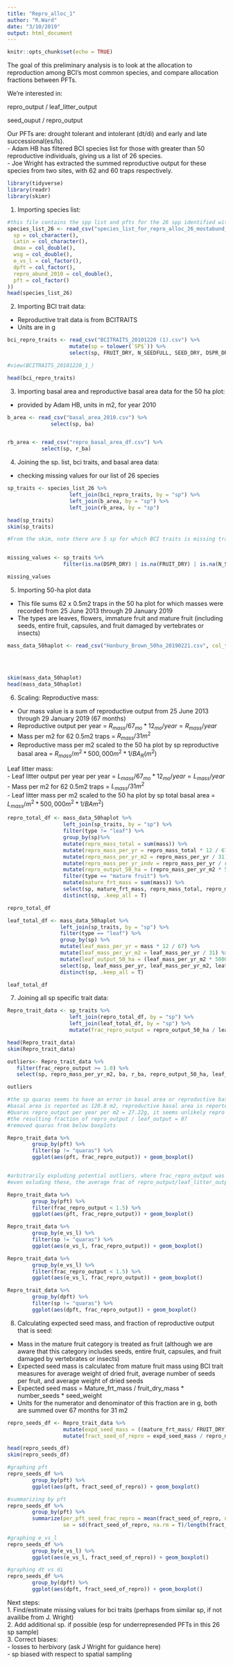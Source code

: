 ```yaml
---
title: "Repro_alloc_1"
author: "R.Ward"
date: "3/10/2019"
output: html_document
---
```


```r
knitr::opts_chunk$set(echo = TRUE)
```


The goal of this preliminary analysis is to look at the allocation to reproduction among BCI's most common species, and compare allocation fractions between PFTs.     

We're interested in:   

repro_output / leaf_litter_output  

seed_ouput / repro_output  

Our PFTs are: drought tolerant and intolerant (dt/di) and early and late successional(es/ls).    
- Adam HB has filtered BCI species list for those with greater than 50 reproductive individuals, giving us a list of 26 species.     
- Joe Wright has extracted the summed reproductive output for these species from two sites, with 62 and 60 traps respectively.  

```r
library(tidyverse)
library(readr)
library(skimr)
```

1.  Importing species list:

```r
#this file contains the spp list and pfts for the 26 spp identified with more than 50 repro individuals
species_list_26 <- read_csv("species_list_for_repro_alloc_26_mostabund_sp.csv", col_types = cols(
  sp = col_character(),
  Latin = col_character(),
  dmax = col_double(),
  wsg = col_double(),
  e_vs_l = col_factor(),
  dpft = col_factor(),
  repro_abund_2010 = col_double(),
  pft = col_factor()
))
head(species_list_26)

```

2. Importing BCI trait data:  
- Reproductive trait data is from BCITRAITS 
- Units are in g

```r
bci_repro_traits <- read_csv("BCITRAITS_20101220 (1).csv") %>%
                    mutate(sp = tolower(`SP$`)) %>%
                    select(sp, FRUIT_DRY, N_SEEDFULL, SEED_DRY, DSPR_DRY)

#view(BCITRAITS_20101220_1_)

head(bci_repro_traits) 
```


3. Importing basal area and reproductive basal area data for the 50 ha plot:
 - provided by Adam HB, units in m2, for year 2010

```r

b_area <- read_csv("basal_area_2010.csv") %>%
              select(sp, ba)


rb_area <- read_csv("repro_basal_area_df.csv") %>%
           select(sp, r_ba)

```


4. Joining the sp. list, bci traits, and basal area data:
- checking missing values for our list of 26 species

```r
sp_traits <- species_list_26 %>%
                    left_join(bci_repro_traits, by = "sp") %>%
                    left_join(b_area, by = "sp") %>%
                    left_join(rb_area, by = "sp")

head(sp_traits)
skim(sp_traits)

#From the skim, note there are 5 sp for which BCI traits is missing trait values


missing_values <- sp_traits %>%
                  filter(is.na(DSPR_DRY) | is.na(FRUIT_DRY) | is.na(N_SEEDFULL) | is.na(SEED_DRY))

missing_values
```


5. Importing 50-ha plot data  
- This file sums 62 x 0.5m2 traps in the 50 ha plot for which masses were recorded from 25 June 2013 through 29 January 2019
- The types are leaves, flowers, immature fruit and mature fruit (including seeds, entire fruit, capsules, and fruit damaged by vertebrates or insects)
```r
mass_data_50haplot <- read_csv("Hanbury_Brown_50ha_20190221.csv", col_types = cols(sp = col_character(), 
                                                                                   type = col_factor(), 
                                                                                   mass = col_double(),
                                                                                   Freq = col_double())
                                                                                      )
skim(mass_data_50haplot)
head(mass_data_50haplot)
```

6. Scaling: 
Reproductive mass:
- Our mass value is a sum of reproductive output from 25 June 2013 through 29 January 2019 (67 months)
- Reproductive output per year =  $R_{mass} / 67_{mo} * 12_{mo} / year = R_{mass} / year$
- Mass per m2 for 62 0.5m2 traps = $R_{mass}/ 31 m^2$
- Reproductive mass per m2 scaled to the 50 ha plot by sp reproductive basal area = $R_{mass} / m^2 * 500,000 m^2 * 1/ BA_{R} (m^2)$

Leaf litter mass:   
- Leaf litter output per year per year = $L_{mass} / 67_{mo} * 12_{mo} / year = L_{mass} / year$  
- Mass per m2 for 62 0.5m2 traps = $L_{mass}/ 31 m^2$  
- Leaf litter mass per m2 scaled to the 50 ha plot by sp total basal area = $L_{mass} / m^2 * 500,000 m^2 * 1/ BA m^2)$ 


```r
repro_total_df <- mass_data_50haplot %>%
                  left_join(sp_traits, by = "sp") %>%
                  filter(type != "leaf") %>%
                  group_by(sp)%>%
                  mutate(repro_mass_total = sum(mass)) %>%
                  mutate(repro_mass_per_yr = repro_mass_total * 12 / 67) %>%
                  mutate(repro_mass_per_yr_m2 = repro_mass_per_yr / 31) %>%  
                  mutate(repro_mass_per_yr_indv = repro_mass_per_yr / repro_abund_2010) %>%
                  mutate(repro_output_50_ha = (repro_mass_per_yr_m2 * 500000 / r_ba)) %>%
                  filter(type == "mature fruit") %>%
                  mutate(mature_frt_mass = sum(mass)) %>%
                  select(sp, mature_frt_mass, repro_mass_total, repro_mass_per_yr_indv, repro_mass_per_yr, repro_mass_per_yr_m2, repro_output_50_ha) %>%
                  distinct(sp, .keep_all = T)

repro_total_df

leaf_total_df <- mass_data_50haplot %>%
                 left_join(sp_traits, by = "sp") %>%
                 filter(type == "leaf") %>%
                 group_by(sp) %>%
                 mutate(leaf_mass_per_yr = mass * 12 / 67) %>%
                 mutate(leaf_mass_per_yr_m2 = leaf_mass_per_yr / 31) %>%
                 mutate(leaf_output_50_ha = (leaf_mass_per_yr_m2 * 500000 / ba)) %>%
                 select(sp, leaf_mass_per_yr, leaf_mass_per_yr_m2, leaf_output_50_ha) %>%
                 distinct(sp, .keep_all = T)

leaf_total_df

```


7. Joining all sp specific trait data: 
```r
    
Repro_trait_data <- sp_traits %>%
                    left_join(repro_total_df, by = "sp") %>%
                    left_join(leaf_total_df, by = "sp") %>%
                    mutate(frac_repro_output = repro_output_50_ha / leaf_output_50_ha)

head(Repro_trait_data)
skim(Repro_trait_data)

outliers<- Repro_trait_data %>%
   filter(frac_repro_output >= 1.0) %>%
   select(sp, repro_mass_per_yr_m2, ba, r_ba, repro_output_50_ha, leaf_output_50_ha, frac_repro_output)

outliers

#the sp quaras seems to have an error in basal area or reproductive basal area measure
#basal area is reported as 120.8 m2, reproductive basal area is reported as 0.91 m2
#Quaras repro_output per year per m2 = 27.22g, it seems unlikely repro basal area is only .9
#the resulting fraction of repro_output / leaf_output = 87
#removed quaras from below boxplots

Repro_trait_data %>%
        group_by(pft) %>%
        filter(sp != "quaras") %>%
        ggplot(aes(pft, frac_repro_output)) + geom_boxplot()


#arbitrarily expluding potential outliers, where frac_repro_output was greater than 1.5
#even exluding these, the average frac of repro_output/leaf_litter_output >> 0.1

Repro_trait_data %>%
        group_by(pft) %>%
        filter(frac_repro_output < 1.5) %>%
        ggplot(aes(pft, frac_repro_output)) + geom_boxplot()

Repro_trait_data %>%
        group_by(e_vs_l) %>%
        filter(sp != "quaras") %>%
        ggplot(aes(e_vs_l, frac_repro_output)) + geom_boxplot()

Repro_trait_data %>%
        group_by(e_vs_l) %>%
        filter(frac_repro_output < 1.5) %>%
        ggplot(aes(e_vs_l, frac_repro_output)) + geom_boxplot()

Repro_trait_data %>%
        group_by(dpft) %>%
        filter(sp != "quaras") %>%
        ggplot(aes(dpft, frac_repro_output)) + geom_boxplot()


```

8. Calculating expected seed mass, and fraction of reproductive output that is seed:

- Mass in the mature fruit category is treated as fruit (although we are aware that this category includes seeds, entire fruit, capsules, and fruit damaged by vertebrates or insects)
- Expected seed mass is calculatec from mature fruit mass using BCI trait measures for average weight of dried fruit, average number of seeds per fruit, and average weight of dried seeds
- Expected seed mass = Mature_frt_mass / fruit_dry_mass * number_seeds * seed_weight
- Units for the numerator and denominator of this fraction are in g, both are summed over 67 months for 31 m2

```r
repro_seeds_df <- Repro_trait_data %>%
                  mutate(expd_seed_mass = ((mature_frt_mass/ FRUIT_DRY) * N_SEEDFULL * SEED_DRY)) %>%
                  mutate(fract_seed_of_repro = expd_seed_mass / repro_mass_total)

head(repro_seeds_df)
skim(repro_seeds_df)

#graphing pft
repro_seeds_df %>%
        group_by(pft) %>%
        ggplot(aes(pft, fract_seed_of_repro)) + geom_boxplot()

#summarizing by pft
repro_seeds_df %>%
        group_by(pft) %>%
        summarize(per_pft_seed_frac_repro = mean(fract_seed_of_repro, na.rm = T), 
                  se = sd(fract_seed_of_repro, na.rm = T)/length(fract_seed_of_repro))
   
#graphing e_vs_l
repro_seeds_df %>%
        group_by(e_vs_l) %>%
        ggplot(aes(e_vs_l, fract_seed_of_repro)) + geom_boxplot()

#graphing dt vs di
repro_seeds_df %>%
        group_by(dpft) %>%
        ggplot(aes(dpft, fract_seed_of_repro)) + geom_boxplot()
```

Next steps:     
1. Find/estimate missing values for bci traits (perhaps from similar sp, if not availibe from J. Wright)  
2. Add additional sp. if possible (esp for underrepresended PFTs in this 26 sp sample)  
3. Correct biases:  
- losses to herbivory (ask J Wright for guidance here)  
- sp biased with respect to spatial sampling  
